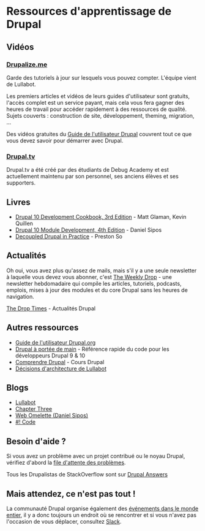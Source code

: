 # Ressources d'apprentissage de Drupal

## Vidéos

### [Drupalize.me](https://drupalize.me/)
Garde des tutoriels à jour sur lesquels vous pouvez compter. L'équipe vient de Lullabot.

Les premiers articles et vidéos de leurs guides d'utilisateur sont gratuits, l'accès complet est un service payant, mais cela vous fera gagner des heures de travail pour accéder rapidement à des ressources de qualité.
Sujets couverts : construction de site, développement, theming, migration, ...

Des vidéos gratuites du [Guide de l'utilisateur Drupal](https://drupalize.me/guide/drupal-user-guide) couvrent tout ce que vous devez savoir pour démarrer avec Drupal.

### [Drupal.tv](https://drupal.tv/)

Drupal.tv a été créé par des étudiants de Debug Academy et est actuellement maintenu par son personnel, ses anciens élèves et ses supporters.

## Livres

- [Drupal 10 Development Cookbook, 3rd Edition](https://github.com/PacktPublishing/Drupal-10-Development-Cookbook) - Matt Glaman, Kevin Quillen
- [Drupal 10 Module Development, 4th Edition](https://www.packtpub.com/product/drupal-10-module-development-fourth-edition/9781837631803) - Daniel Sipos
- [Decoupled Drupal in Practice](https://www.drupal.org/node/3160614) - Preston So

## Actualités

Oh oui, vous avez plus qu'assez de mails, mais s'il y a une seule newsletter à laquelle vous devez vous abonner, c'est
[The Weekly Drop](https://www.theweeklydrop.com/) - une newsletter hebdomadaire qui compile les articles, tutoriels, podcasts, emplois, mises à jour des modules et du core Drupal sans les heures de navigation.

[The Drop Times](https://thedroptimes.com/) - Actualités Drupal

## Autres ressources

- [Guide de l'utilisateur Drupal.org](https://www.drupal.org/docs/user_guide/en/index.html)
- [Drupal à portée de main](https://selwynpolit.github.io/d9book/) - Référence rapide du code pour les développeurs Drupal 9 & 10
- [Comprendre Drupal](https://understanddrupal.com/) - Cours Drupal
- [Décisions d'architecture de Lullabot](https://architecture.lullabot.com/)

## Blogs

- [Lullabot](https://www.lullabot.com/articles)
- [Chapter Three](https://www.chapterthree.com/blog)
- [Web Omelette (Daniel Sipos)](https://www.webomelette.com/blog)
- [#! Code](https://www.hashbangcode.com/)

## Besoin d'aide ?

Si vous avez un problème avec un projet contribué ou le noyau Drupal, vérifiez d'abord la [file d'attente des problèmes](https://www.drupal.org/issue-queue).

Tous les Drupalistas de StackOverflow sont sur [Drupal Answers](https://drupal.stackexchange)

## Mais attendez, ce n'est pas tout !

La communauté Drupal organise également des [événements dans le monde entier](/meet/events), il y a donc toujours un endroit où se rencontrer 
et si vous n'avez pas l'occasion de vous déplacer, consultez [Slack](https://drupal.org/slack).
